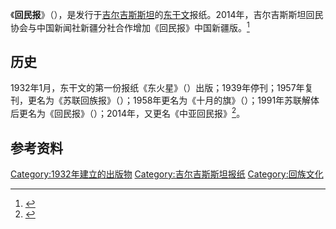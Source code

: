 {{Infobox Newspaper
|name                = 回民报
|image               = 
|caption             = 
|type                = 月报
|format              = 
|owners              = {{KGZ}}<br>东干（回民）协会
|publisher           = 
|editor              = 
|chiefeditor         = 
|assoceditor         = 
|staff               = 
|foundation          = 1931年
|ceased publication  = 
|political           = 
|language            = [[东干语|东干语]]、[[俄语|俄语]]
|price               = 
|headquarters        = 
|circulation         = 
|ISSN                = 
|website             = 
}}
《'''回民报'''》（{{lang-ru|Хуэймин бо}}），是发行于[[吉尔吉斯斯坦|吉尔吉斯斯坦]]的[[东干文|东干文]]报纸。2014年，吉尔吉斯斯坦回民协会与中国新闻社新疆分社合作增加《回民报》中国新疆版。<ref>{{Cite web |url = http://money.163.com/14/0303/08/9MDAUNIF00254TI5.html |title = 吉尔吉斯斯坦议员：加强合作 开创丝绸之路新历史 |author =  |date = 2014-03-03 |publisher = 中国新闻网 |language = 中文 |accessdate = 2017年2月12日 |quote =  |archive-url = https://web.archive.org/web/20190101145253/http://money.163.com/14/0303/08/9MDAUNIF00254TI5.html |archive-date = 2019年1月1日 |dead-url = yes }}</ref>

==历史==
1932年1月，东干文的第一份报纸《东火星》（{{lang|dng|Дун Хуәщир}}）出版；1939年停刊；1957年复刊，更名为《苏联回族报》（{{lang|dng|Сўлян хуэйзў бо}}）；1958年更名为《十月的旗》（{{lang|dng|Шийүәди чи}}）；1991年苏联解体后更名为《回民报》（{{lang|dng|Хуэймин бо}}）；2014年，又更名《中亚回民报》<ref>{{Cite web |url = http://finance.chinanews.com/cul/2016/05-20/7878193.shtml |title = 中亚回族文化奠基人诞辰110周年 热爱中国古典文学 |author = 李德华 |date = 2016年5月20日 |publisher = 中国新闻网 |language = 中文 |accessdate = 2017年2月12日 |quote =  |archive-date = 2019年9月29日 |archive-url = https://web.archive.org/web/20190929204010/http://finance.chinanews.com/cul/2016/05-20/7878193.shtml |dead-url = no }}</ref>。

==参考资料==
{{reflist}}

{{报纸小作品}}

[[Category:1932年建立的出版物|Category:1932年建立的出版物]]
[[Category:吉尔吉斯斯坦报纸|Category:吉尔吉斯斯坦报纸]]
[[Category:回族文化|Category:回族文化]]